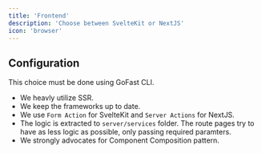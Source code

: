 ```yaml
---
title: 'Frontend'
description: 'Choose between SvelteKit or NextJS'
icon: 'browser'
---
```


## Configuration

This choice must be done using GoFast CLI.

- We heavly utilize SSR.
- We keep the frameworks up to date.
- We use `Form Action` for SvelteKit and `Server Actions` for NextJS.
- The logic is extracted to `server/services` folder. The route pages try to have as less logic as possible, only passing required paramters.
- We strongly advocates for Component Composition pattern.
